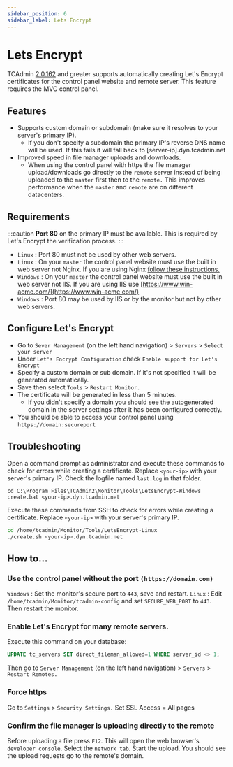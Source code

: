 ```yaml
---
sidebar_position: 6
sidebar_label: Lets Encrypt
---
```



# Lets Encrypt

TCAdmin [2.0.162](https://community.tcadmin.com/topic/11567-tcadmin-20162-now-available-stable-with-some-beta-features/) and greater supports automatically creating Let's Encrypt certificates for the control panel website and remote server. This feature requires the MVC control panel.

## Features

- Supports custom domain or subdomain (make sure it resolves to your server's primary IP).
  - If you don't specify a subdomain the primary IP's reverse DNS name will be used. If this fails it will fall back to [server-ip].dyn.tcadmin.net
- Improved speed in file manager uploads and downloads.
  - When using the control panel with https the file manager upload/downloads go directly to the `remote` server instead of being uploaded to the `master` first then to the `remote.` This improves performance when the `master` and `remote` are on different datacenters.

## Requirements

:::caution
**Port 80** on the primary IP must be available. This is required by Let's Encrypt the verification process.
:::

- `Linux` : Port 80 must not be used by other web servers.
- `Linux` : On your `master` the control panel website must use the built in web server not Nginx. If you are using Nginx [follow these instructions.](#)
- `Windows` : On your `master` the control panel website must use the built in web server not IIS. If you are using IIS use [https://www.win-acme.com/](https://www.win-acme.com/)
- `Windows` : Port 80 may be used by IIS or by the monitor but not by other web servers.

## Configure Let's Encrypt

- Go to `Sever Management` (on the left hand navigation) > `Servers` > `Select your server`
- Under `Let's Encrypt Configuration` check `Enable support for Let's Encrypt`
- Specify a custom domain or sub domain. If it's not specified it will be generated automatically.
- Save then select `Tools` > `Restart Monitor.`
- The certificate will be generated in less than 5 minutes.
  - If you didn't specify a domain you should see the autogenerated domain in the server settings after it has been configured correctly.
- You should be able to access your control panel using `https://domain:secureport`

## Troubleshooting

<Tabs>
  <TabItem value="windows" label="Windows">

  Open a command prompt as administrator and execute these commands to check for errors while creating a certificate. Replace `<your-ip>` with your server's primary IP. Check the logfile named `last.log` in that folder.
  
  ```
  cd C:\Program Files\TCAdmin2\Monitor\Tools\LetsEncrypt-Windows
  create.bat <your-ip>.dyn.tcadmin.net
  ```

  </TabItem>
    <TabItem value="linux" label="Linux">

  Execute these commands from SSH to check for errors while creating a certificate. Replace `<your-ip>` with your server's primary IP.

  ```bash
  cd /home/tcadmin/Monitor/Tools/LetsEncrypt-Linux
  ./create.sh <your-ip>.dyn.tcadmin.net
  ```
  </TabItem>
</Tabs>

## How to...

### Use the control panel without the port `(https://domain.com)`

`Windows` : Set the monitor's secure port to `443`, save and restart.
`Linux` : Edit `/home/tcadmin/Monitor/tcadmin-config` and set `SECURE_WEB_PORT` to `443`. Then restart the monitor.

### Enable Let's Encrypt for many remote servers.

Execute this command on your database:

```sql
UPDATE tc_servers SET direct_fileman_allowed=1 WHERE server_id <> 1;
```

Then go to `Server Management` (on the left hand navigation) > `Servers` > `Restart Remotes.`

### Force https

Go to `Settings` > `Security Settings.` Set SSL Access = All pages

### Confirm the file manager is uploading directly to the remote

Before uploading a file press `F12`. This will open the web browser's `developer console`. Select the `network tab`. Start the upload. You should see the upload requests go to the remote's domain.
